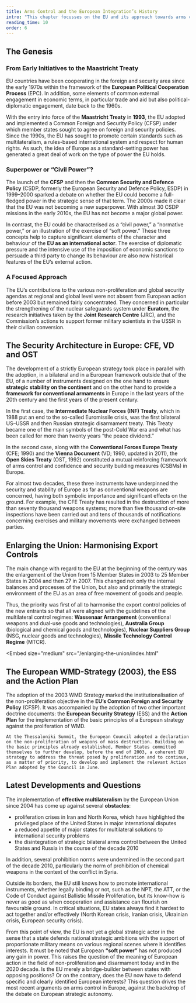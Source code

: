 ```yaml
---
title: Arms Control and the European Integration’s History
intro: "This chapter focusses on the EU and its approach towards arms control through different instruments."
reading_time: 10
order: 6
---
```


## The Genesis

### From Early Initiatives to the Maastricht Treaty

EU countries have been cooperating in the foreign and security area since the early 1970s within the framework of the **European Political Cooperation Process** (EPC). In addition, some elements of common external engagement in economic terms, in particular trade and aid but also political-diplomatic engagement, date back to the 1960s.

With the entry into force of the **Maastricht Treaty** in **1993**, the EU adopted and implemented a Common Foreign and Security Policy (CFSP) under which member states sought to agree on foreign and security policies.
Since the 1990s, the EU has sought to promote certain standards such as multilateralism, a rules-based international system and respect for human rights. As such, the idea of Europe as a standard-setting power has generated a great deal of work on the type of power the EU holds.

### Superpower or “Civil Power”?

The launch of the **CFSP** and then the **Common Security and Defence Policy** (CSDP, formerly the European Security and Defence Policy, ESDP) in 1999–2000 sparked a debate on whether the EU could become a full-fledged power in the strategic sense of that term. The 2000s made it clear that the EU was not becoming a new superpower. With almost 30 CSDP missions in the early 2010s, the EU has not become a major global power.

In contrast, the EU could be characterised as a “civil power,” a “normative power,” or an illustration of the exercise of “soft power.” These three concepts help to capture significant elements of the character and behaviour of the **EU as an international actor**. The exercise of diplomatic pressure and the intensive use of the imposition of economic sanctions to persuade a third party to change its behaviour are also now historical features of the EU’s external action.

### A Focused Approach

The EU’s contributions to the various non-proliferation and global security agendas at regional and global level were not absent from European action before 2003 but remained fairly concentrated. They concerned in particular the strengthening of the nuclear safeguards system under **Euratom**, the research initiatives taken by the **Joint Research Centre** (JRC), and the Commission’s actions to support former military scientists in the USSR in their civilian conversion.

## The Security Architecture in Europe: CFE, VD and OST

The development of a strictly European strategy took place in parallel with the adoption, in a bilateral and in a European framework outside that of the EU, of a number of instruments designed on the one hand to ensure **strategic stability on the continent** and on the other hand to provide a **framework for conventional armaments** in Europe in the last years of the 20th century and the first years of the present century.

In the first case, the **Intermediate Nuclear Forces (INF) Treaty**, which in 1988 put an end to the so-called Euromissile crisis, was the first bilateral US–USSR and then Russian strategic disarmament treaty. This Treaty became one of the main symbols of the post-Cold War era and what has been called for more than twenty years “the peace dividend.”

In the second case, along with the **Conventional Forces Europe Treaty** (CFE; 1990) and the **Vienna Document** (VD; 1990, updated in 2011), the **Open Skies Treaty** (OST, 1992) constituted a mutual reinforcing framework of arms control and confidence and security building measures (CSBMs) in Europe.

<Figure
    size="medium"
    src="inf_inspection.jpg"
    caption="A Soviet inspector examines a BGM-109G Tomahawk ground launched cruise missile (GLCM) prior to its destruction."
    credit="Jose Lopez / Wikimedia Commons"
    license="pd"
    alt="An inspector inspects a ground launched cruise missile with a concentrated face."
></Figure>

For almost two decades, these three instruments have underpinned the security and stability of Europe as far as conventional weapons are concerned, having both symbolic importance and significant effects on the ground. For example, the CFE Treaty has resulted in the destruction of more than seventy thousand weapons systems; more than five thousand on-site inspections have been carried out and tens of thousands of notifications concerning exercises and military movements were exchanged between parties.

## Enlarging the Union: Harmonising Export Controls

The main change with regard to the EU at the beginning of the century was the enlargement of the Union from 15 Member States in 2003 to 25 Member States in 2004 and then 27 in 2007. This changed not only the internal balances and processes of the Union, but also and primarily the strategic environment of the EU as an area of free movement of goods and people.

Thus, the priority was first of all to harmonise the export control policies of the new entrants so that all were aligned with the guidelines of the multilateral control regimes: **Wassenaar Arrangement** (conventional weapons and dual-use goods and technologies), **Australia Group** (biological and chemical goods and technologies), **Nuclear Suppliers Group** (NSG, nuclear goods and technologies), **Missile Technology Control Regime** (MTCR).

<Embed
    size="medium"
    src="/enlarging-the-union/index.html"
></Embed>

## The European WMD-Strategy (2003), the ESS and the Action Plan

The adoption of the 2003 WMD Strategy marked the institutionalisation of the non-proliferation objective in the **EU’s Common Foreign and Security Policy** (CFSP). It was accompanied by the adoption of two other important doctrine documents: the **European Security Strategy** (ESS) and the **Action Plan** for the implementation of the basic principles of a European strategy against the proliferation of WMD.

<Quote cite="Council of the European Union">

    At the Thessaloniki Summit, the European Council adopted a declaration on the non-proliferation of weapons of mass destruction. Building on the basic principles already established, Member States committed themselves to further develop, before the end of 2003, a coherent EU strategy to address the threat posed by proliferation and to continue, as a matter of priority, to develop and implement the relevant Action Plan adopted by the Council in June.

</Quote>

## Latest Developments and Questions



The implementation of **effective multilateralism** by the European Union since 2004 has come up against several **obstacles**:

- proliferation crises in Iran and North Korea, which have highlighted the privileged place of the United States in major international disputes
- a reduced appetite of major states for multilateral solutions to international security problems
- the disintegration of strategic bilateral arms control between the United States and Russia in the course of the decade 2010

In addition, several prohibition norms were undermined in the second part of the decade 2010, particularly the norm of prohibition of chemical weapons in the context of the conflict in Syria.

Outside its borders, the EU still knows how to promote international instruments, whether legally binding or not, such as the NPT, the ATT, or the Code of Conduct against Ballistic Missile Proliferation, but its know-how is never as good as when cooperation and assistance can flourish on favourable ground. In critical situations, EU states always find it hardest to act together and/or effectively (North Korean crisis, Iranian crisis, Ukrainian crisis, European security crisis).

From this point of view, the EU is not yet a global strategic actor in the sense that a state defends national strategic ambitions with the support of proportionate military means on various regional scenes where it identifies interests.
It must be noted that European **“soft power”** has not produced any gain in power. This raises the question of the meaning of European action in the field of non-proliferation and disarmament today and in the 2020 decade. Is the EU merely a bridge-builder between states with opposing positions? Or on the contrary, does the EU now have to defend specific and clearly identified European interests? This question drives the most recent arguments on arms control in Europe, against the backdrop of the debate on European strategic autonomy. 